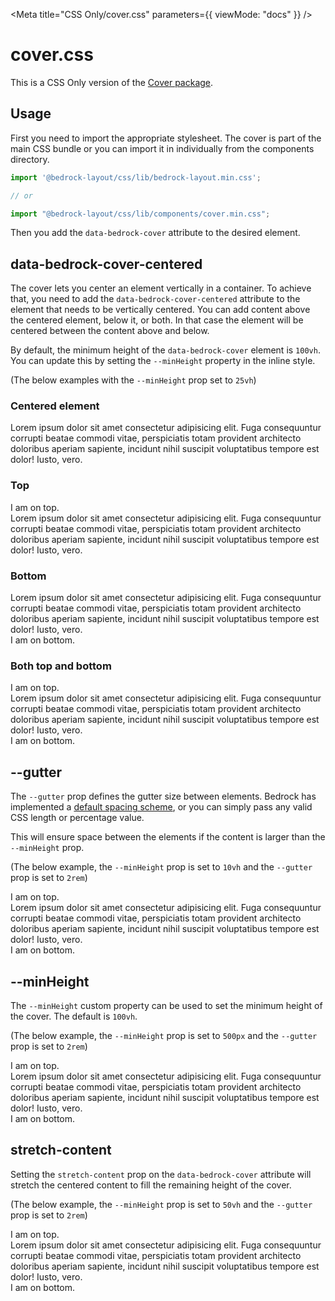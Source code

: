 
<Meta title="CSS Only/cover.css" parameters={{ viewMode: "docs" }} />

# cover.css

This is a CSS Only version of the [Cover package](/?path=/docs/components-cover--api).

## Usage

First you need to import the appropriate stylesheet. The cover is part of the main CSS bundle or you can import it in individually from the components directory.

```javascript
import '@bedrock-layout/css/lib/bedrock-layout.min.css';

// or

import "@bedrock-layout/css/lib/components/cover.min.css";
```

Then you add the `data-bedrock-cover` attribute to the desired element.

## data-bedrock-cover-centered

The cover lets you center an element vertically in a container.
To achieve that, you need to add the `data-bedrock-cover-centered` attribute to the element that needs to be vertically centered.
You can add content above the centered element, below it, or both. In that case the element will be centered between the content above and below.

By default, the minimum height of the `data-bedrock-cover` element is `100vh`. You can update this by setting the `--minHeight` property in the inline style.

(The below examples with the `--minHeight` prop set to `25vh`)

<Canvas withSource="open">
  <Story name="data-bedrock-cover-centered">
    <h3>Centered element</h3>
    <div
      data-bedrock-cover
      style={{ "--minHeight": "25vh", border: "1px solid black" }}
    >
      <div data-bedrock-cover-centered>
        Lorem ipsum dolor sit amet consectetur adipisicing elit. Fuga
        consequuntur corrupti beatae commodi vitae, perspiciatis totam provident
        architecto doloribus aperiam sapiente, incidunt nihil suscipit
        voluptatibus tempore est dolor! Iusto, vero.
      </div>
    </div>
    <h3>Top</h3>
    <div
      data-bedrock-cover
      style={{ "--minHeight": "25vh", border: "1px solid black" }}
    >
      <span>I am on top.</span>
      <div data-bedrock-cover-centered>
        Lorem ipsum dolor sit amet consectetur adipisicing elit. Fuga
        consequuntur corrupti beatae commodi vitae, perspiciatis totam provident
        architecto doloribus aperiam sapiente, incidunt nihil suscipit
        voluptatibus tempore est dolor! Iusto, vero.
      </div>
    </div>
    <h3>Bottom</h3>
    <div
      data-bedrock-cover
      style={{ "--minHeight": "25vh", border: "1px solid black" }}
    >
      <div data-bedrock-cover-centered>
        Lorem ipsum dolor sit amet consectetur adipisicing elit. Fuga
        consequuntur corrupti beatae commodi vitae, perspiciatis totam provident
        architecto doloribus aperiam sapiente, incidunt nihil suscipit
        voluptatibus tempore est dolor! Iusto, vero.
      </div>
      <span>I am on bottom.</span>
    </div>
    <h3>Both top and bottom</h3>
    <div
      data-bedrock-cover
      style={{ "--minHeight": "25vh", border: "1px solid black" }}
    >
      <span>I am on top.</span>
      <div data-bedrock-cover-centered>
        Lorem ipsum dolor sit amet consectetur adipisicing elit. Fuga
        consequuntur corrupti beatae commodi vitae, perspiciatis totam provident
        architecto doloribus aperiam sapiente, incidunt nihil suscipit
        voluptatibus tempore est dolor! Iusto, vero.
      </div>
      <span>I am on bottom.</span>
    </div>
  </Story>
</Canvas>

## --gutter

The `--gutter` prop defines the gutter size between elements. Bedrock has implemented a [default spacing scheme](css-only-components-spacing-properties-css--page), or you can simply pass any valid CSS length or percentage value.

This will ensure space between the elements if the content is larger than the `--minHeight` prop.

(The below example, the `--minHeight` prop is set to `10vh` and the `--gutter` prop is set to `2rem`)

<Canvas withSource="open">
  <Story name="--gutter">
    <div
      data-bedrock-cover
      style={{
        "--gutter": "2rem",
        "--minHeight": "10vh",
        border: "1px solid black",
      }}
    >
      <span>I am on top.</span>
      <div data-bedrock-cover-centered>
        Lorem ipsum dolor sit amet consectetur adipisicing elit. Fuga
        consequuntur corrupti beatae commodi vitae, perspiciatis totam provident
        architecto doloribus aperiam sapiente, incidunt nihil suscipit
        voluptatibus tempore est dolor! Iusto, vero.
      </div>
      <span>I am on bottom.</span>
    </div>
  </Story>
</Canvas>

## --minHeight

The `--minHeight` custom property can be used to set the minimum height of the cover. The default is `100vh`.

(The below example, the `--minHeight` prop is set to `500px` and the `--gutter` prop is set to `2rem`)

<Canvas withSource="open">
  <Story name="--minHeight">
    <div
      data-bedrock-cover
      style={{
        "--gutter": "2rem",
        "--minHeight": "500px",
        border: "1px solid black",
      }}
    >
      <span>I am on top.</span>
      <div data-bedrock-cover-centered>
        Lorem ipsum dolor sit amet consectetur adipisicing elit. Fuga
        consequuntur corrupti beatae commodi vitae, perspiciatis totam provident
        architecto doloribus aperiam sapiente, incidunt nihil suscipit
        voluptatibus tempore est dolor! Iusto, vero.
      </div>
      <span>I am on bottom.</span>
    </div>
  </Story>
</Canvas>

## stretch-content

Setting the `stretch-content` prop on the `data-bedrock-cover` attribute will stretch the centered content to fill the remaining height of the cover.

(The below example, the `--minHeight` prop is set to `50vh` and the `--gutter` prop is set to `2rem`)

<Canvas withSource="open">
  <Story name="stretch-content">
    <div
      data-bedrock-cover="stretch-content"
      style={{
        "--gutter": "2rem",
        "--minHeight": "500px",
        border: "1px solid black",
      }}
    >
      <span>I am on top.</span>
      <div
        data-bedrock-cover-centered
        style={{ background: "rgba(0,0,0,0.85)", color: "white" }}
      >
        Lorem ipsum dolor sit amet consectetur adipisicing elit. Fuga
        consequuntur corrupti beatae commodi vitae, perspiciatis totam provident
        architecto doloribus aperiam sapiente, incidunt nihil suscipit
        voluptatibus tempore est dolor! Iusto, vero.
      </div>
      <span>I am on bottom.</span>
    </div>
  </Story>
</Canvas>
